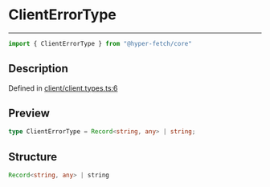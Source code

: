 

# ClientErrorType

<div class="api-docs__separator" data-reactroot="">

---

</div><div class="api-docs__import" data-reactroot="">

```ts
import { ClientErrorType } from "@hyper-fetch/core"
```

</div><div class="api-docs__section">

## Description

</div><div class="api-docs__description"><span class="api-docs__do-not-parse">



</span></div><p class="api-docs__definition">

Defined in [client/client.types.ts:6](https://github.com/BetterTyped/hyper-fetch/blob/c3e2c45/packages/core/src/client/client.types.ts#L6)

</p><div class="api-docs__section">

## Preview

</div><div class="api-docs__preview type single">

```ts
type ClientErrorType = Record<string, any> | string;
```

</div><div class="api-docs__section">

## Structure

</div><div class="api-docs__returns">

```ts
Record<string, any> | string
```

</div>